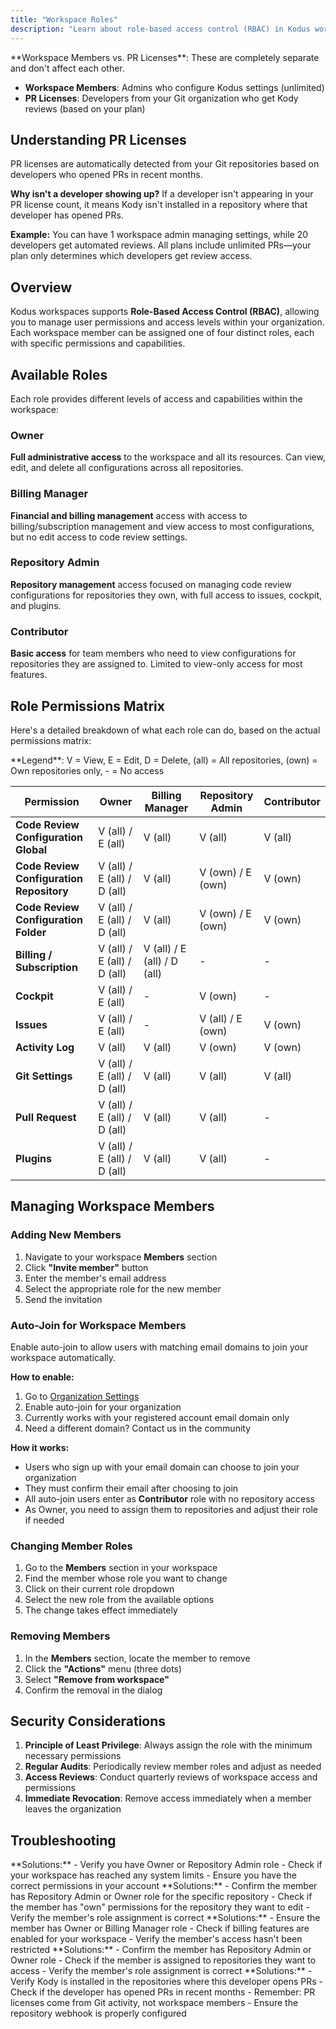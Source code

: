 ```yaml
---
title: "Workspace Roles"
description: "Learn about role-based access control (RBAC) in Kodus workspaces, including the different user roles and their permissions."
---
```


<Note>
**Workspace Members vs. PR Licenses**: These are completely separate and don't affect each other.

- **Workspace Members**: Admins who configure Kodus settings (unlimited)
- **PR Licenses**: Developers from your Git organization who get Kody reviews (based on your plan)
</Note>

## Understanding PR Licenses

PR licenses are automatically detected from your Git repositories based on developers who opened PRs in recent months. 

**Why isn't a developer showing up?** If a developer isn't appearing in your PR license count, it means Kody isn't installed in a repository where that developer has opened PRs.

**Example:** You can have 1 workspace admin managing settings, while 20 developers get automated reviews. All plans include unlimited PRs—your plan only determines which developers get review access.

## Overview

Kodus workspaces supports **Role-Based Access Control (RBAC)**, allowing you to manage user permissions and access levels within your organization. Each workspace member can be assigned one of four distinct roles, each with specific permissions and capabilities.

## Available Roles

Each role provides different levels of access and capabilities within the workspace:

### Owner

**Full administrative access** to the workspace and all its resources. Can view, edit, and delete all configurations across all repositories.



### Billing Manager

**Financial and billing management** access with access to billing/subscription management and view access to most configurations, but no edit access to code review settings.

### Repository Admin

**Repository management** access focused on managing code review configurations for repositories they own, with full access to issues, cockpit, and plugins.

### Contributor

**Basic access** for team members who need to view configurations for repositories they are assigned to. Limited to view-only access for most features.

## Role Permissions Matrix

Here's a detailed breakdown of what each role can do, based on the actual permissions matrix:

<Note>
**Legend**: V = View, E = Edit, D = Delete, (all) = All repositories, (own) = Own repositories only, - = No access
</Note>

| Permission | Owner | Billing Manager | Repository Admin | Contributor |
|------------|-------|----------------|------------------|-------------|
| **Code Review Configuration Global** | V (all) / E (all) | V (all) | V (all) | V (all) |
| **Code Review Configuration Repository** | V (all) / E (all) / D (all) | V (all) | V (own) / E (own) | V (own) |
| **Code Review Configuration Folder** | V (all) / E (all) / D (all) | V (all) | V (own) / E (own) | V (own) |
| **Billing / Subscription** | V (all) / E (all) / D (all) | V (all) / E (all) / D (all) | - | - |
| **Cockpit** | V (all) / E (all) | - | V (own) | - |
| **Issues** | V (all) / E (all) | - | V (all) / E (own) | V (own) |
| **Activity Log** | V (all) | V (all) | V (own) | V (own) |
| **Git Settings** | V (all) / E (all) / D (all) | V (all) | V (all) | V (all) |
| **Pull Request** | V (all) / E (all) / D (all) | V (all) | V (all) | - |
| **Plugins** | V (all) / E (all) / D (all) | V (all) | V (all) | - |

## Managing Workspace Members

### Adding New Members

1. Navigate to your workspace **Members** section
2. Click **"Invite member"** button
3. Enter the member's email address
4. Select the appropriate role for the new member
5. Send the invitation

### Auto-Join for Workspace Members

Enable auto-join to allow users with matching email domains to join your workspace automatically.

**How to enable:**
1. Go to [Organization Settings](https://app.kodus.io/organization/general)
2. Enable auto-join for your organization
3. Currently works with your registered account email domain only
4. Need a different domain? Contact us in the community

**How it works:**
- Users who sign up with your email domain can choose to join your organization
- They must confirm their email after choosing to join
- All auto-join users enter as **Contributor** role with no repository access
- As Owner, you need to assign them to repositories and adjust their role if needed

### Changing Member Roles

1. Go to the **Members** section in your workspace
2. Find the member whose role you want to change
3. Click on their current role dropdown
4. Select the new role from the available options
5. The change takes effect immediately

### Removing Members

1. In the **Members** section, locate the member to remove
2. Click the **"Actions"** menu (three dots)
3. Select **"Remove from workspace"**
4. Confirm the removal in the dialog

## Security Considerations

1. **Principle of Least Privilege**: Always assign the role with the minimum necessary permissions
2. **Regular Audits**: Periodically review member roles and adjust as needed
3. **Access Reviews**: Conduct quarterly reviews of workspace access and permissions
4. **Immediate Revocation**: Remove access immediately when a member leaves the organization

## Troubleshooting

<AccordionGroup>
  <Accordion title="I can't invite new members to the workspace">
    **Solutions:**
    - Verify you have Owner or Repository Admin role
    - Check if your workspace has reached any system limits
    - Ensure you have the correct permissions in your account
  </Accordion>

  <Accordion title="A member can't edit code review configurations">
    **Solutions:**
    - Confirm the member has Repository Admin or Owner role for the specific repository
    - Check if the member has "own" permissions for the repository they want to edit
    - Verify the member's role assignment is correct
  </Accordion>

  <Accordion title="Billing information is not visible to a team member">
    **Solutions:**
    - Ensure the member has Owner or Billing Manager role
    - Check if billing features are enabled for your workspace
    - Verify the member's access hasn't been restricted
  </Accordion>

  <Accordion title="A member can't access cockpit features">
    **Solutions:**
    - Confirm the member has Repository Admin or Owner role
    - Check if the member is assigned to repositories they want to access
    - Verify the member's role assignment is correct
  </Accordion>

  <Accordion title="A developer isn't showing up in PR licenses">
    **Solutions:**
    - Verify Kody is installed in the repositories where this developer opens PRs
    - Check if the developer has opened PRs in recent months
    - Remember: PR licenses come from Git activity, not workspace members
    - Ensure the repository webhook is properly configured
  </Accordion>
</AccordionGroup>